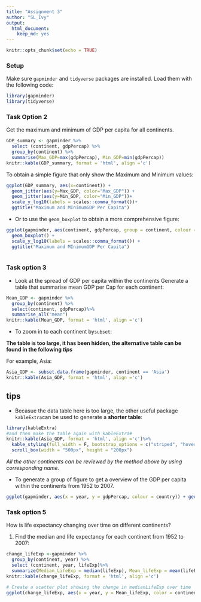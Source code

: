 ```yaml
---
title: "Assignment 3"
author: "SL_Ivy"
output: 
  html_document: 
    keep_md: yes
---
```


```r
knitr::opts_chunk$set(echo = TRUE)
```

### Setup
Make sure `gapminder` and `tidyverse` packages are installed.
Load them with the following code:

```r
library(gapminder)
library(tidyverse)
```

### Task Option 2
Get the maximum and minimum of GDP per capita for all continents.
```r
GDP_summary <- gapminder %>%
  select (continent, gdpPercap) %>%
  group_by(continent) %>%
  summarise(Max_GDP=max(gdpPercap), Min_GDP=min(gdpPercap))
knitr::kable(GDP_summary, format = 'html', align ='c')
```

To obtain a simple figure that only show the Maximum and Minimum values:
```r
ggplot(GDP_summary, aes(x=continent)) + 
  geom_jitter(aes(y=Max_GDP, color="Max_GDP")) + 
  geom_jitter(aes(y=Min_GDP, color="Min_GDP"))+
  scale_y_log10(labels = scales::comma_format())+
  ggtitle("Maximum and MInimumGDP Per Capita") 
```

* Or to use the `geom_boxplot` to obtain a more comprehensive figure:
```r
ggplot(gapminder, aes(continent, gdpPercap, group = continent, colour = continent)) +
  geom_boxplot() +
  scale_y_log10(labels = scales::comma_format()) +
  ggtitle("Maximum and MInimumGDP Per Capita")
  
```

### Task option 3

* Look at the spread of GDP per capita within the continents
Generate a table that summarise mean GDP per Cap for each continent:

```r
Mean_GDP <- gapminder %>%
  group_by(continent) %>%
  select(continent, gdpPercap)%>%
  summarise_all("mean")
knitr::kable(Mean_GDP, format = 'html', align ='c')
```


* To zoom in to each continent by`subset`:

**The table is too large, it has been hidden, the alternative table can be found in the following _tips_**

For example, Asia: 
```r
Asia_GDP <- subset.data.frame(gapminder, continent == 'Asia')
knitr::kable(Asia_GDP, format = 'html', align ='c')
```


## tips
* Becasue the data table here is too large, the other useful package `kableExtra`can be used to generate a __shorter table__:

```r
library(kableExtra)
#and then make the table again with kableExtra#
knitr::kable(Asia_GDP, format = 'html', align ='c')%>%
  kable_styling(full_width = F, bootstrap_options = c("striped", "hover", "condensed","response"))%>%
  scroll_box(width = "500px", height = "200px")
```


_All the other continents can be reviewed by the method above by using corresponding name._


* To generate a group of figure to get a overview of the GDP per capita within the continents from 1952 to 2007.
```r
ggplot(gapminder, aes(x = year, y = gdpPercap, colour = country)) + geom_line() + scale_y_log10() + facet_wrap(~ continent)+theme(legend.position = "none", axis.title.x=element_blank(), axis.text.x=element_blank(), axis.ticks.x=element_blank())
```

### Task option 5
How is life expectancy changing over time on different continents?

1. Find the median and life expectancy for each continent from 1952 to 2007:

```r
change_lifeExp <-gapminder %>%
  group_by(continent, year) %>%
  select (continent, year, lifeExp)%>%
  summarize(Median_LifeExp = median(lifeExp), Mean_lifeExp = mean(lifeExp))
knitr::kable(change_lifeExp, format = 'html', align ='c')
```

```r
# Create a scatter plot showing the change in medianLifeExp over time
ggplot(change_lifeExp, aes(x = year, y = Mean_lifeExp, color = continent)) + geom_line() + scale_x_log10()
```
